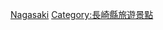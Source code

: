 {{日本行政區劃分類導航|溫泉}}
{{Commons category|Hot springs of Nagasaki prefecture}}

[[Category:日本各都道府縣溫泉|Nagasaki]]
[[Category:長崎縣旅遊景點|Category:長崎縣旅遊景點]]